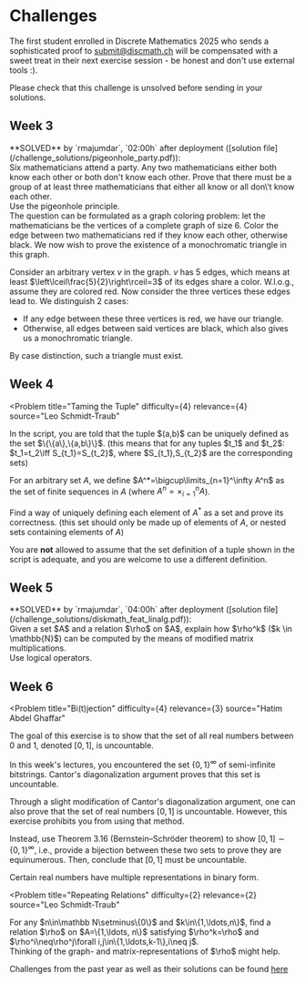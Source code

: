 
# Challenges

The first student enrolled in Discrete Mathematics 2025 who sends a sophisticated proof to [submit@discmath.ch](mailto:submit@discmath.ch) will be compensated with a sweet treat in their next exercise session - be honest and don't use external tools :). 

Please check that this challenge is unsolved before sending in your solutions.


## Week 3

<Callout type='info' emoji="🔓">
**SOLVED** by `rmajumdar`, `02:00h` after deployment ([solution file](/challenge_solutions/pigeonhole_party.pdf)):
<Problem
title="Pigeonhole Party"
difficulty={3}
relevance={2}
source="Leo Schmidt-Traub"
>
<div label="question">
Six mathematicians attend a party. Any two mathematicians either both know each other or both don't know each other. Prove that there must be a group of at least three mathematicians that either all know or all don\'t know each other.
</div>
<div label="hint">
Use the pigeonhole principle.
</div>
<div label="answer">
The question can be formulated as a graph coloring problem: let the mathematicians be the vertices of a complete graph of size 6. Color the edge between two mathematicians red if they know each other, otherwise black. We now wish to prove the existence of a monochromatic triangle in this graph.

Consider an arbitrary vertex $v$ in the graph. $v$ has $5$ edges, which means at least $\left\lceil\frac{5}{2}\right\rceil=3$ of its edges share a color. W.l.o.g., assume they are colored red. Now consider the three vertices these edges lead to. We distinguish 2 cases: 
- If any edge between these three vertices is red, we have our triangle.
- Otherwise, all edges between said vertices are black, which also gives us a monochromatic triangle.

By case distinction, such a triangle must exist.
</div>
</Problem>
</Callout>


## Week 4

<Problem
title="Taming the Tuple"
difficulty={4}
relevance={4}
source="Leo Schmidt-Traub"
>
<div label="question">
In the script, you are told that the tuple $(a,b)$ can be uniquely defined as the set $\{\{a\},\{a,b\}\}$. (this means that for any tuples $t_1$ and $t_2$: $t_1=t_2\iff S_{t_1}=S_{t_2}$, where $S_{t_1},S_{t_2}$ are the corresponding sets)

For an arbitrary set $A$, we define $A^*=\bigcup\limits_{n=1}^\infty A^n$ as the set of finite sequences in $A$ (where $A^n=\times_{i=1}^n A$).

Find a way of uniquely defining each element of $A^*$ as a set and prove its correctness. (this set should only be made up of elements of $A$, or nested sets containing elements of $A$) 

You are **not** allowed to assume that the set definition of a tuple shown in the script is adequate, and you are welcome to use a different definition.
</div>
</Problem>


## Week 5

<Callout type='info' emoji="🔓">
**SOLVED** by `rmajumdar`, `04:00h` after deployment ([solution file](/challenge_solutions/diskmath_feat_linalg.pdf)):
<Problem
title="DiscMath feat. LinAlg"
difficulty={2}
relevance={1}
source="Hatim Abdel Ghaffar"
>
<div label="question">
Given a set $A$ and a relation $\rho$ on $A$, explain how $\rho^k$ ($k \in \mathbb{N}$) can be computed by the means of modified matrix multiplications. 
</div>
<div label="hint">
Use logical operators.
</div>
</Problem>
</Callout>


## Week 6
<Problem
title="Bi(t)jection"
difficulty={4}
relevance={3}
source="Hatim Abdel Ghaffar"
>
<div label="question">

The goal of this exercise is to show that the set of all real numbers between 0 and 1, denoted $[0, 1]$, is uncountable.

In this week's lectures, you encountered the set $\{0, 1\}^{\infty}$ of semi-infinite bitstrings. Cantor's diagonalization argument proves that this set is uncountable.

Through a slight modification of Cantor's diagonalization argument, one can also prove that the set of real numbers $[0, 1]$ is uncountable. However, this exercise prohibits you from using that method.

Instead, use Theorem 3.16 (Bernstein–Schröder theorem) to show $[0, 1] \sim \{0, 1\}^{\infty}$, i.e., provide a bijection between these two sets to prove they are equinumerous. Then, conclude that $[0, 1]$ must be uncountable.

</div>
<div label="hint">
Certain real numbers have multiple representations in binary form.
</div>

</Problem>


<Problem
title="Repeating Relations"
difficulty={2}
relevance={2}
source="Leo Schmidt-Traub"
>
<div label="question">
For any $n\in\mathbb N\setminus\{0\}$ and $k\in\{1,\ldots,n\}$, find a relation $\rho$ on $A=\{1,\ldots, n\}$ satisfying $\rho^k=\rho$ and $\rho^i\neq\rho^j\forall i,j\in\{1,\ldots,k-1\},i\neq j$.
</div>
<div label="hint">
Thinking of the graph- and matrix-representations of $\rho$ might help.
</div>
</Problem>

Challenges from the past year as well as their solutions can be found [here](/past_challenges/2024)
